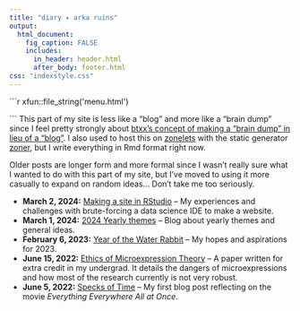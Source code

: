 ```yaml
---
title: "diary ✦ arka ruins"
output: 
  html_document:
    fig_caption: FALSE
    includes:
      in_header: header.html
      after_body: footer.html
css: "indexstyle.css"
---
```


:::{.container}

```{=html}
```r
xfun::file_string('menu.html')
```
```
This part of my site is less like a "blog" and more like a "brain dump" since I feel pretty strongly about [btxx's concept of making a "brain dump" in lieu of a "blog"](https://btxx.org/posts/dump/). I also used to host this on [zonelets](https://zonelets.net/) with the static generator [zoner](https://ryantrawick.itch.io/zoner), but I write everything in Rmd format right now.

Older posts are longer form and more formal since I wasn't really sure what I wanted to do with this part of my site, but I've moved to using it more casually to expand on random ideas... Don't take me too seriously.


* **March 2, 2024:** [Making a site in RStudio](diary/rmarkdown-ssg.html) -- My experiences and challenges with brute-forcing a data science IDE to make a website.
* **March 1, 2024:** [2024 Yearly themes](diary/2024-themes.html) -- Blog about yearly themes and general ideas.
* **February 6, 2023:** [Year of the Water Rabbit](diary/water-rabbit.html) -- My hopes and aspirations for 2023.
* **June 15, 2022:** [Ethics of Microexpression Theory](diary/microexpressions.html) -- A paper written for extra credit in my undergrad. It details the dangers of microexpressions and how most of the research currently is not very robust.
* **June 5, 2022:** [Specks of Time](diary/specks-of-time.html) -- My first blog post reflecting on the movie *Everything Everywhere All at Once*.
:::